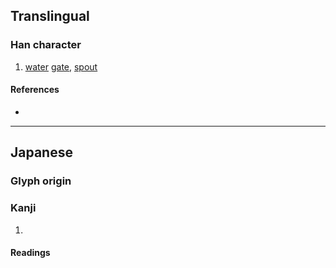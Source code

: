 {{character info}}
==Translingual==

===Han character===
{{Han char|rn=32|rad=土|as=02|sn=5|four=|canj=GO|ids=⿰土入}}

# {{lb|mul|kokuji}} [[water]] [[gate]], [[spout]]

====References====
* {{Han ref|kx=0223.091|dkj=04879|dj=0455.110|hdz=10417.101|uh=5726|ud=22310}}

----

==Japanese==

===Glyph origin===
{{ja-etym-kokuji}}

===Kanji===
{{ja-kanji|grade=|rs=土02}}

# {{rfdef|ja|sort=土02}}

====Readings====
{{ja-readings
|on=
|kun=いり-
}}